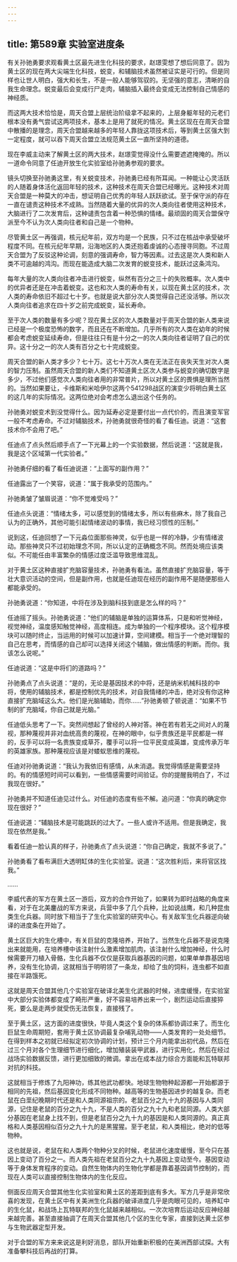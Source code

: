 ```yaml
---
---
---
```

title: 第589章 实验室进度条
---



有关孙驰勇要求观看黄土区最先进生化科技的要求，赵璟雯想了想后同意了。因为黄土区的现在两大尖端生化科技，蜕变，和辅脑技术虽然被证实是可行的。但是同样也让世人明白，强大和长生，不是一般人能够驾驭的。无坚强的意志，清晰的自我生命理念。蜕变最后会变成行尸走肉，辅脑插入最终会变成无法控制自己情感的神经质。

而这两大技术恰恰是，周天合盟上层统治阶级拿不起来的，上层身躯年轻的元老们根本没有勇气尝试这两项技术，基本上是用了就死的情况。黄土区现在在周天合盟中散播的是理念，周天合盟越来越多的年轻人靠拢这项技术后，等到黄土区强大到一定程度，就可以吞下周天合盟立法规范黄土区一直所坚持的道德。

现在李威主动来了解黄土区的两大技术，赵璟雯觉得没什么需要遮遮掩掩的。所以一道命令同意了任迪开放生化实验室给孙驰勇参观的要求。

镜头切换至孙驰勇这里，有关蜕变技术，孙驰勇已经有所耳闻。一种能让心灵活跃的人随着身体活化返回年轻的技术，这种技术在周天合盟已经曝光。这种技术对周天合盟是一种莫大的冲击，想证明自己优秀的年轻人跃跃欲试。至于保守派的存在一直在谴责这种技术不成熟。当然随着大量的优异的次人类向往者使用这种技术，大脑进行了二次发育后，这种谴责包含着一种恐惧的情绪。最顽固的周天合盟保守派至今不认为次人类向往者和自己是一个物种。

尽管黄土区一再强调，核元纪年前，双方均是一个民族，只不过在核战中承受破坏程度不同。在核元纪年早期，沿海地区的人类还抱着虔诚的心态搜寻同胞。不过周天合盟为了反驳这种论调，刻意的强调寿命，智力等因素。过去这是次人类和新人类不可逾越的鸿沟。而现在能造成大脑二次发育的蜕变技术，能跃过这条鸿沟。

每年大量的次人类向往者冲击进行蜕变，纵然有百分之三十的失败概率。次人类中的优异者还是在冲击着蜕变。这也和次人类的寿命有关，以现在黄土区的技术，次人类的寿命依旧不超过七十岁。也就是说大部分次人类觉得自己还没活够。所以次人类向往者追求在四十岁之前完成蜕变，延长寿命。

至于次人类的数量有多少呢？现在黄土区的次人类数量对于周天合盟的新人类来说已经是一个极度恐怖的数字，而且还在不断增加。几乎所有的次人类在幼年的时候都会考虑蜕变延续寿命，但是往往只有是十分之一的次人类向往者证明了自己的优异。这十分之一的次人类有百分之七十完成蜕变。

周天合盟的新人类才多少？七十万。这七十万次人类在无法正在丧失天生对次人类的智力压制。虽然周天合盟的新人类们不知道黄土区次人类参与蜕变的确切数字是多少，不过他们感觉次人类向往者用的非常普片，所以对黄土区的畏惧是理所当然的。当然如果要让，卡维斯和米哈伊尔这两个541298战区的演变少将明白黄土区的这几年的实际情况。这两位绝对会考虑怎么退出这个任务的。

孙驰勇对蜕变术到没觉得什么。因为延寿必定是要付出一点代价的，而且演变军官一般不考虑寿命。不过对辅脑技术，孙驰勇就很奇怪的看了看任迪。说道：“这套技术你不会用了吧。”

任迪点了点头然后顺手点了一下光幕上的一个实验数据，然后说道：“这就是我，我是这个区域第一代实验者。”

孙驰勇仔细的看了看任迪说道：“上面写的副作用？”

任迪露出了一个笑容，说道：“属于我承受的范围内。”

孙驰勇皱了皱眉说道：“你不觉难受吗？”

任迪点头说道：“情绪太多，可以感觉到的情绪太多，所以有些麻木，除了我自己认为的正确外，其他可能引起情绪波动的事情，我已经习惯性的压制。”

说到这，任迪回想了一下元淼位面那些神灵，似乎也是一样的冷静，少有情绪波动。那些神灵只不过初始理念不同，所以认定的正确概念不同。然而处境应该类似。不可能任由丰富繁杂的情感过度泛滥导致思维混乱。

对于黄土区这种直接扩充脑容量技术，孙驰勇有看法。虽然直接扩充脑容量，等于壮大意识活动的空间，但是副作用，也就是任迪现在经历的副作用不是随便那些人都能承受的。

孙驰勇说道：“你知道，中将在涉及到脑科技到底是怎么样的吗？”

任迪摇了摇头。孙驰勇说道：“他们的辅脑是单独的运算体系，只是和听觉神经，视觉神经，温度感知触觉神经，高度相连。成为单独的一个程序模块。这个程序模块可以随时终止，当运用的时候可以加速计算，空间建模。相当于一个绝对理智的自己在思考，而情感的自己却可以选择关闭这个辅脑，做出情感的判断。而你。我该怎么说呢。”

任迪说道：“这是中将们的道路吗？”

孙驰勇点了点头说道：“是的，无论是基因技术的中将，还是纳米机械科技的中将，使用的辅脑技术，都是控制优先的技术，对自我情绪的冲击，绝对没有你这种直接扩充脑域这么大。他们是光脑辅助，而你……”孙驰勇顿了顿说道：“如果不节制的扩充脑域，你自己就是光脑。”

任迪低头思考了一下。突然间想起了曾经的人神对答。神在若有若无之间对人的蔑视，那种蔑视并非对血统高贵的蔑视，在神的眼中，似乎贵族还是平民都是一样的，反手可以将一名贵族变成草芥，覆手可以将一位平民变成英雄，变成传承万年的英雄家族。那种蔑视应该是对蝼蚁思维的蔑视。

任迪对孙驰勇说道：“我认为我依旧有感情，从未消退。我觉得情感是需要坚持的。有的情感短时间可以看到，一些情感需要时间验证。你的提醒我明白了，不过我现在很好。”

孙驰勇并不知道任迪见过什么。对任迪的态度有些不解。追问道：“你真的确定你现在很好？”

任迪说道：“辅脑技术是可能跳跃的过大了。一些人或许不适用。但是我确定，我现在依然是我。”

看着任迪一脸认真的样子，孙驰勇点了点头说道：“你自己确定，我就不多说了。”

孙驰勇看了看布满巨大透明缸体的生化实验室。说道：“这次胜利后，来将官区找我。”

……

李威代表的军方在黄土区一游后，双方的合作开始了，如果转为即时战略的角度来看，对于在北美鏖战的军方来说，兵营中多了几个兵种，比如说战鹰，和几种昆虫类生化兵器。同时放下相当于了生化实验室的研究中心。有关敌军生化兵器逆向破译的进度条在开始了。

黄土区巨大的生化槽中，有关巨鼠的克隆培养，开始了。当然生化兵器不是说克隆出来就能用，在培养槽中该注射什么激素增加肌肉，该注射什么增加神经，什么时候需要开刀植入骨骼，生化兵器不仅仅是获取兵器基因的问题，如果单单靠基因培养，没有生化协调，这就相当于明明领了一条龙，却给了虫的饲料，连虫都不如直接在半路饿死。

这就是周天合盟其他几个实验室在破译北美生化武器的时候，进度缓慢，在实验室中大部分实验体都变成了畸形严重，好不容易培养出来一个，剧烈运动后直接猝死，要么是走两步就受伤无法恢复，直接残了。

至于黄土区，这方面的进度很快，毕竟人类这个复杂的体系都协调过来了。而生化巨鼠生命周期短，套用于黄土区协调最复杂哺乳动物——人类发育的一处处细节。在得到样本之初就已经拟定初次协调的计划，预计三个月内能拿出初代品，然后在过三个月对各个生理细节进行细化，增加殖装装甲武器，进行实用化，然后在经过战场实验数据反馈，进行更加细致的微调。拿出在成本战力综合方面能和瓦特联邦对抗的科技。

这就相当于修炼了九阳神功，练其他武功都快。地球生物物种起源都一开始都源于相同的先祖，然后基因变化形成不同物种。越高等的生物基因进步的越复杂。而老鼠在白垩纪晚期时代还是和人类同源祖宗的。老鼠百分之九十九的基因与人类同源，记住是老鼠的百分之九十九，不是人类的百分之九十九和老鼠同源。人类大部分基因在老鼠身上找不到，但是老鼠百分之九十九的基因是和人类同源的。真正真格和人类基因相似百分之九十九的是黑猩猩。至于老鼠，和人类相比，绝对的低等物种。

这也就是说，老鼠在和人类两个物种分叉的时候，老鼠进化速度缓慢，至今只在基因上变动了百分之一。而人类先祖在老鼠百分之九十九基因上变动至今。基因变动等于身体发育程序的变动。自然生物体内的生物化学都是靠着基因调节控制的，而现在人类可以直接控制生物体内的生化反应。

侧面反应周天合盟其他生化实验室和黄土区的差距到底有多大。军方几乎是非常欣喜的发现，在黄土区中有关美洲生化兵器的破译进度几乎是肉眼可见的，培养缸中的生化鼠，和战场上瓦特联邦的生化鼠越来越相似。一次次培育后运动反应神经越来越完善。甚至直接抽调了在周天合盟其他几个区的生化专家，直接到达黄土区参与生物武器定型开发。

对于合盟的军方来来说这是利好消息，部队开始重新积极的在美洲西部试探。大有准备攀科技后再战的打算。